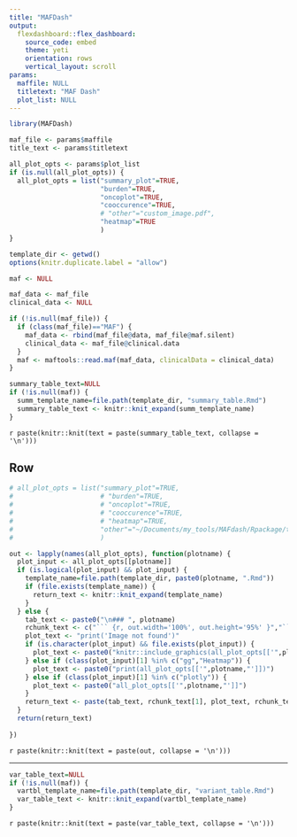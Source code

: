 ```yaml
---
title: "MAFDash"
output:
  flexdashboard::flex_dashboard:
    source_code: embed
    theme: yeti
    orientation: rows
    vertical_layout: scroll
params:
  maffile: NULL
  titletext: "MAF Dash"
  plot_list: NULL
---
```


```r
library(MAFDash)

maf_file <- params$maffile
title_text <- params$titletext

all_plot_opts <- params$plot_list
if (is.null(all_plot_opts)) {
  all_plot_opts = list("summary_plot"=TRUE,
                       "burden"=TRUE,
                       "oncoplot"=TRUE,
                       "cooccurence"=TRUE,
                       # "other"="custom_image.pdf",
                       "heatmap"=TRUE
                       )
}

template_dir <- getwd()
options(knitr.duplicate.label = "allow")

maf <- NULL

```


```r

maf_data <- maf_file
clinical_data <- NULL

if (!is.null(maf_file)) {
  if (class(maf_file)=="MAF") {
    maf_data <- rbind(maf_file@data, maf_file@maf.silent)
    clinical_data <- maf_file@clinical.data
  }
  maf <- maftools::read.maf(maf_data, clinicalData = clinical_data)
}

```

```r
summary_table_text=NULL
if (!is.null(maf)) {
  summ_template_name=file.path(template_dir, "summary_table.Rmd")
  summary_table_text <- knitr::knit_expand(summ_template_name)
}
```
`r paste(knitr::knit(text = paste(summary_table_text, collapse = '\n')))`

Row {.tabset .tabset-fade data-height=800}
-------------------------------------

``` r
# all_plot_opts = list("summary_plot"=TRUE,
#                      # "burden"=TRUE,
#                      # "oncoplot"=TRUE,
#                      # "cooccurence"=TRUE,
#                      # "heatmap"=TRUE,
#                      "other"="~/Documents/my_tools/MAFdash/Rpackage/testing/custom_image.pdf"
#                      )

out <- lapply(names(all_plot_opts), function(plotname) {
  plot_input <- all_plot_opts[[plotname]]
  if (is.logical(plot_input) && plot_input) {
    template_name=file.path(template_dir, paste0(plotname, ".Rmd"))
    if (file.exists(template_name)) {
      return_text <- knitr::knit_expand(template_name)
    }
  } else {
    tab_text <- paste0("\n### ", plotname)
    rchunk_text <- c("``` {r, out.width='100%', out.height='95%' }","```")
    plot_text <- "print('Image not found')"
    if (is.character(plot_input) && file.exists(plot_input)) {
      plot_text <- paste0("knitr::include_graphics(all_plot_opts[['",plotname,"']])")
    } else if (class(plot_input)[1] %in% c("gg","Heatmap")) {
      plot_text <- paste0("print(all_plot_opts[['",plotname,"']])")
    } else if (class(plot_input)[1] %in% c("plotly")) {
      plot_text <- paste0("all_plot_opts[['",plotname,"']]")
    }
    return_text <- paste(tab_text, rchunk_text[1], plot_text, rchunk_text[2], sep="\n",collapse="\n")
  }
  return(return_text)
  
})
```
`r paste(knitr::knit(text = paste(out, collapse = '\n')))`

-------------------------------------

```r
var_table_text=NULL
if (!is.null(maf)) {
  vartbl_template_name=file.path(template_dir, "variant_table.Rmd")
  var_table_text <- knitr::knit_expand(vartbl_template_name)
}
```
`r paste(knitr::knit(text = paste(var_table_text, collapse = '\n')))`

